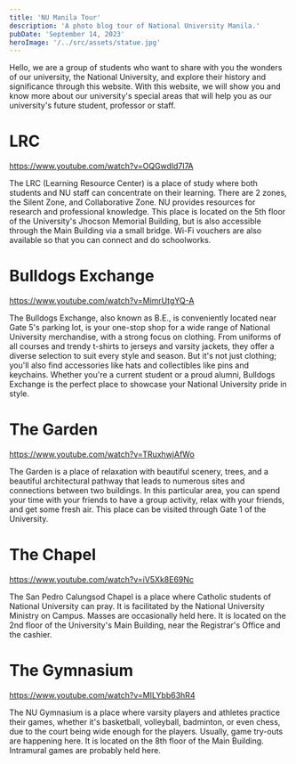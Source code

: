 ```yaml
---
title: 'NU Manila Tour'
description: 'A photo blog tour of National University Manila.'
pubDate: 'September 14, 2023'
heroImage: '/../src/assets/statue.jpg'
---
```

Hello, we are a group of students who want to share with you the wonders of our university, the National University, and explore their history and significance through this website. With this website, we will show you and know more about our university's special areas that will help you as our university's future student, professor or staff. 

# LRC

https://www.youtube.com/watch?v=OQGwdld7l7A

The LRC (Learning Resource Center) is a place of study where both students and NU staff can concentrate on their learning. There are 2 zones, the Silent Zone, and Collaborative Zone. NU provides resources for research and professional knowledge. This place is located on the 5th floor of the University's Jhocson Memorial Building, but is also accessible through the Main Building via a small bridge. Wi-Fi vouchers are also available so that you can connect and do schoolworks. 

# Bulldogs Exchange

https://www.youtube.com/watch?v=MimrUtgYQ-A

The Bulldogs Exchange, also known as B.E., is conveniently located near Gate 5's parking lot, is your one-stop shop for a wide range of National University merchandise, with a strong focus on clothing. From uniforms of all courses and trendy t-shirts to jerseys and varsity jackets, they offer a diverse selection to suit every style and season. But it's not just clothing; you'll also find accessories like hats and collectibles like pins and keychains. Whether you're a current student or a proud alumni, Bulldogs Exchange is the perfect place to showcase your National University pride in style. 

# The Garden

https://www.youtube.com/watch?v=TRuxhwjAfWo

The Garden is a place of relaxation with beautiful scenery, trees, and a beautiful architectural pathway that leads to numerous sites and connections between two buildings. In this particular area, you can spend your time with your friends to have a group activity, relax with your friends, and get some fresh air. This place can be visited through Gate 1 of the University.

# The Chapel

https://www.youtube.com/watch?v=iV5Xk8E69Nc

The San Pedro Calungsod Chapel is a place where Catholic students of National University can pray. It is facilitated  by the National University Ministry on Campus. Masses are occasionally held here. It is located on the 2nd floor of the University's Main Building, near the Registrar's Office and the cashier. 

# The Gymnasium

https://www.youtube.com/watch?v=MILYbb63hR4

The NU Gymnasium is a place where varsity players and athletes practice their games, whether it's basketball, volleyball, badminton, or even chess, due to the court being wide enough for the players. Usually, game try-outs are happening here. It is located on the 8th floor of the Main Building. Intramural games are probably held here. 

